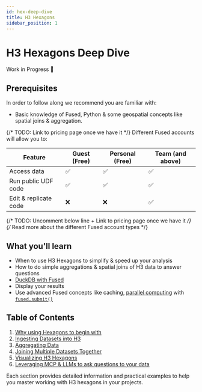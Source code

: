```yaml
---
id: hex-deep-dive
title: H3 Hexagons
sidebar_position: 1
---
```


# H3 Hexagons Deep Dive

Work in Progress 🚧

## Prerequisites

In order to follow along we recommend you are familiar with:
- Basic knowledge of Fused, Python & some geospatial concepts like spatial joins & aggregation.

{/* TODO: Link to pricing page once we have it */}
Different Fused accounts will allow you to:

| Feature | Guest (Free) | Personal (Free) | Team (and above) |
|---------|-------|----------|-------|
| Access data | ✅ | ✅ | ✅ |
| Run public UDF code | ✅ | ✅ | ✅ |
| Edit & replicate code | ❌ | ❌ | ✅ |

{/* TODO: Uncomment below line + Link to pricing page once we have it */}
{/* Read more about the different Fused account types */}

## What you'll learn

- When to use H3 Hexagons to simplify & speed up your analysis
- How to do simple aggregations & spatial joins of H3 data to answer questions
- [DuckDB with Fused](/user-guide/in/duckdb/)
- Display your results
- Use advanced Fused concepts like caching, [parallel computing](/core-concepts/run-udfs/run-small-udfs/#running-multiple-jobs-in-parallel) with [`fused.submit()`](/python-sdk/top-level-functions/#submit)

## Table of Contents

1. [Why using Hexagons to begin with](/deep-dives/hex/why-hexagons)
2. [Ingesting Datasets into H3](/deep-dives/hex/ingesting-h3)
3. [Aggregating Data](/deep-dives/hex/aggregating-h3)
4. [Joining Multiple Datasets Together](/deep-dives/hex/joining-h3)
5. [Visualizing H3 Hexagons](/deep-dives/hex/visualizing-h3)
6. [Leveraging MCP & LLMs to ask questions to your data](/deep-dives/hex/mcp-llm-h3)

Each section provides detailed information and practical examples to help you master working with H3 hexagons in your projects.
